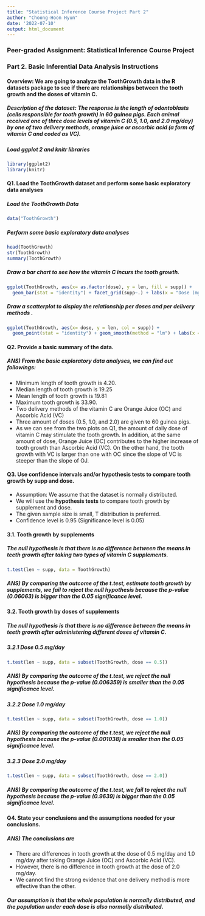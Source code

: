 ```yaml
---
title: "Statistical Inference Course Project Part 2"
author: "Choong-Hoon Hyun"
date: '2022-07-10'
output: html_document
---
```


### Peer-graded Assignment: Statistical Inference Course Project

### Part 2. Basic Inferential Data Analysis Instructions

#### Overview: We are going to analyze the ToothGrowth data in the R datasets package to see if there are relationships between the tooth growth and the doses of vitamin C. 

##### Description of the dataset: The response is the length of odontoblasts (cells responsible for tooth growth) in 60 guinea pigs. Each animal received one of three dose levels of vitamin C (0.5, 1.0, and 2.0 mg/day) by one of two delivery methods, orange juice or ascorbic acid (a form of vitamin C and coded as VC).

##### Load ggplot 2 and knitr libraries
```r
library(ggplot2)
library(knitr)
```

#### Q1. Load the ToothGrowth dataset and perform some basic exploratory data analyses
##### Load the ToothGrowth Data
```r
data("ToothGrowth")
```

##### Perform some basic exploratory data analyses
```r
head(ToothGrowth)
str(ToothGrowth)
summary(ToothGrowth)
```

##### Draw a bar chart to see how the vitamin C incurs the tooth growth.
```r
ggplot(ToothGrowth, aes(x= as.factor(dose), y = len, fill = supp)) + 
  geom_bar(stat = "identity") + facet_grid(supp~.) + labs(x = "Dose (mg/day)", y = "tooth length", title = "The Effect of Vitamin C on Tooth Growth in Guinea Pigs")
```

##### Draw a scatterplot to display the relationship per doses and per delivery methods .
```r
ggplot(ToothGrowth, aes(x= dose, y = len, col = supp)) + 
  geom_point(stat = "identity") + geom_smooth(method = "lm") + labs(x = "Dose (mg/day)", y = "tooth length", title = "The Effect of Vitamin C on Tooth Growth in Guinea Pigs")
```  

#### Q2. Provide a basic summary of the data.
##### ANS) From the basic exploratory data analyses, we can find out followings:
- Minimum length of tooth growth is 4.20. 
- Median length of tooth growth is 19.25
- Mean length of tooth growth is 19.81
- Maximum tooth growth is 33.90. 
- Two delivery methods of the vitamin C are Orange Juice (OC) and Ascorbic Acid (VC)
- Three amount of doses (0.5, 1.0, and 2.0) are given to 60 guinea pigs.
- As we can see from the two plots on Q1, the amount of daily dose of vitamin C may stimulate the tooth growth. In addition, at the same amount of dose, Orange Juice (OC) contributes to the higher increase of tooth growth than Ascorbic Acid (VC). On the other hand, the tooth growth with VC is larger than one with OC since the slope of VC is steeper than the slope of OJ.


#### Q3. Use confidence intervals and/or hypothesis tests to compare tooth growth by supp and dose. 
- Assumption: We assume that the dataset is normally distributed. 
- We will use the **hypothesis tests** to compare tooth growth by supplement and dose.
- The given sample size is small, T distribution is preferred. 
- Confidence level is 0.95 (Significance level is 0.05)

#### 3.1. Tooth growth by supplements
##### The null hypothesis is that there is no difference between the means in teeth growth after taking two types of vitamin C supplements. 
```r
t.test(len ~ supp, data = ToothGrowth)
```

##### ANS) By comparing the outcome of the t.test, estimate tooth growth by supplements, we fail to reject the null hypothesis because the p-value (0.06063) is bigger than the 0.05 significance level.

#### 3.2. Tooth growth by doses of supplements
##### The null hypothesis is that there is no difference between the means in teeth growth after administering different doses of vitamin C. 

##### 3.2.1 Dose 0.5 mg/day
```r
t.test(len ~ supp, data = subset(ToothGrowth, dose == 0.5))
```

##### ANS) By comparing the outcome of the t.test, we reject the null hypothesis because the p-value (0.006359) is smaller than the 0.05 significance level.

##### 3.2.2 Dose 1.0 mg/day
```r
t.test(len ~ supp, data = subset(ToothGrowth, dose == 1.0))
```

##### ANS) By comparing the outcome of the t.test, we reject the null hypothesis because the p-value (0.001038) is smaller than the 0.05 significance level.

##### 3.2.3 Dose 2.0 mg/day
```r
t.test(len ~ supp, data = subset(ToothGrowth, dose == 2.0))
```

##### ANS) By comparing the outcome of the t.test, we fail to reject the null hypothesis because the p-value (0.9639) is bigger than the 0.05 significance level.

#### Q4. State your conclusions and the assumptions needed for your conclusions.
##### ANS) The conclusions are  
- There are differences in tooth growth at the dose of 0.5 mg/day and 1.0 mg/day after taking Orange Juice (OC) and Ascorbic Acid (VC).
- However, there is no difference in tooth growth at the dose of 2.0 mg/day. 
- We cannot find the strong evidence that one delivery method is more effective than the other.

##### Our assumption is that the whole population is normally distributed, and the population under each dose is also normally distributed.
